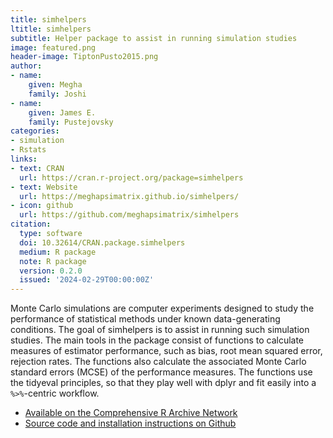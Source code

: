 ```yaml
---
title: simhelpers
ltitle: simhelpers
subtitle: Helper package to assist in running simulation studies
image: featured.png
header-image: TiptonPusto2015.png
author:
- name:
    given: Megha
    family: Joshi
- name:
    given: James E. 
    family: Pustejovsky
categories:
- simulation
- Rstats
links:
- text: CRAN
  url: https://cran.r-project.org/package=simhelpers
- text: Website
  url: https://meghapsimatrix.github.io/simhelpers/
- icon: github
  url: https://github.com/meghapsimatrix/simhelpers
citation:
  type: software
  doi: 10.32614/CRAN.package.simhelpers
  medium: R package
  note: R package
  version: 0.2.0
  issued: '2024-02-29T00:00:00Z'
---
```


Monte Carlo simulations are computer experiments designed to study the performance of statistical methods under known data-generating conditions. The goal of simhelpers is to assist in running such simulation studies. The main tools in the package consist of functions to calculate measures of estimator performance, such as bias, root mean squared error, rejection rates. The functions also calculate the associated Monte Carlo standard errors (MCSE) of the performance measures. The functions use the tidyeval principles, so that they play well with dplyr and fit easily into a `%>%`-centric workflow.

- [Available on the Comprehensive R Archive Network](https://CRAN.R-project.org/package=simhelpers)
- [Source code and installation instructions on Github](https://github.com/meghapsimatrix/simhelpers)

